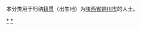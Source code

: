 {{Catnav|頁面分類|各種主題的頁面分類|依中国各省来作的分类|各地中国人|陕西人}}
{{Catnav|頁面分類|人物|各國人物|中国人|各地中国人|陕西人}}

本分类用于归纳[[籍贯|籍贯]]（出生地）为[[陕西省|陕西省]][[铜川市|铜川市]]的人士。

[[Category:陕西人|*]]
[[Category:铜川|*]]